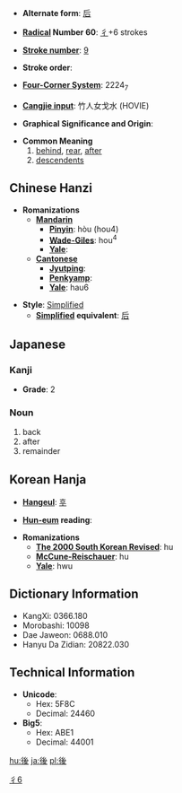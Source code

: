 * '''Alternate form''': [[后]]

* '''[[Wiktionary:Chinese radical index| Radical]] Number 60''': [[Wiktionary:Chinese radical index 彳|彳]]+6 strokes

* '''[[Wiktionary:Chinese total strokes index|Stroke number]]''': [[Wiktionary:Chinese total strokes index 9|9]]

* '''Stroke order''': 

* '''[[Wiktionary:Chinese four corner index|Four-Corner System]]''': 2224<sub>7</sub>

* '''[[Wiktionary:Chinese Cangjie index|Cangjie input]]''': 竹人女戈水 (HOVIE)

* '''Graphical Significance and Origin''': 

* '''Common Meaning'''
*# [[behind]], [[rear]], [[after]]
*# [[descendent]]s

== Chinese Hanzi ==

* '''Romanizations'''
** '''[[Mandarin]]'''
*** '''[[Pinyin]]''': hòu (hou4)
*** '''[[Wade-Giles]]''': hou<sup>4</sup>
*** '''[[Yale]]''': 
** '''[[Cantonese]]'''
*** '''[[Jyutping]]''':
*** '''[[Penkyamp]]''': 
*** '''[[Yale]]''': hau6

* '''Style''': [[Simplified Chinese|Simplified]]
** '''[[Simplified Chinese|Simplified]] equivalent''': [[后]]

==Japanese==
===Kanji===
{{kanji2|[[ご]] (go), [[こう]] (kō)|[[おくれる]] (okureru), [[のち]] (nochi), [[あと]] (ato)}}
* '''Grade''': 2 [[Category:Grade 2 kanji|彳6]]

===Noun===
{{janoun|あと|ato}}
# back
# after
# remainder

== Korean Hanja ==

* '''[[Hangeul]]''': [[후]]

* '''[[Hun-eum]] reading''': 

* '''Romanizations'''
** '''[[The 2000 South Korean Revised Romanization|The 2000 South Korean Revised]]''': hu
** '''[[McCune-Reischauer]]''': hu
** '''[[Yale]]''': hwu

== Dictionary Information ==

* KangXi: 0366.180
* Morobashi: 10098
* Dae Jaweon: 0688.010
* Hanyu Da Zidian: 20822.030

== Technical Information ==

* '''Unicode''':
** Hex: 5F8C
** Decimal: 24460
* '''Big5''':
** Hex: ABE1
** Decimal: 44001

[[hu:後]]
[[ja:後]]
[[pl:後]]